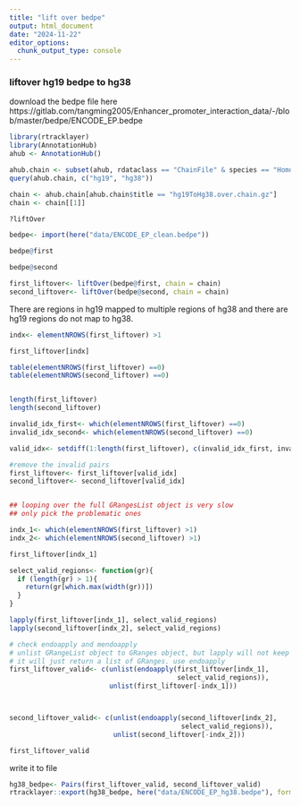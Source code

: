 ```yaml
---
title: "lift over bedpe"
output: html_document
date: "2024-11-22"
editor_options: 
  chunk_output_type: console
---
```


### liftover hg19 bedpe to hg38

download the bedpe file here https://gitlab.com/tangming2005/Enhancer_promoter_interaction_data/-/blob/master/bedpe/ENCODE_EP.bedpe


```r
library(rtracklayer)
library(AnnotationHub) 
ahub <- AnnotationHub()

ahub.chain <- subset(ahub, rdataclass == "ChainFile" & species == "Homo sapiens")
query(ahub.chain, c("hg19", "hg38"))

chain <- ahub.chain[ahub.chain$title == "hg19ToHg38.over.chain.gz"]
chain <- chain[[1]]

?liftOver

bedpe<- import(here("data/ENCODE_EP_clean.bedpe"))

bedpe@first

bedpe@second

first_liftover<- liftOver(bedpe@first, chain = chain)
second_liftover<- liftOver(bedpe@second, chain = chain)
```

There are regions in hg19 mapped to multiple regions of hg38
and there are hg19 regions do not map to hg38.

```r
indx<- elementNROWS(first_liftover) >1

first_liftover[indx]

table(elementNROWS(first_liftover) ==0)
table(elementNROWS(second_liftover) ==0)


length(first_liftover)
length(second_liftover)

invalid_idx_first<- which(elementNROWS(first_liftover) ==0)
invalid_idx_second<- which(elementNROWS(second_liftover) ==0)

valid_idx<- setdiff(1:length(first_liftover), c(invalid_idx_first, invalid_idx_second))

#remove the invalid pairs
first_liftover<- first_liftover[valid_idx]
second_liftover<- second_liftover[valid_idx]


## looping over the full GRangesList object is very slow
## only pick the problematic ones

indx_1<- which(elementNROWS(first_liftover) >1)
indx_2<- which(elementNROWS(second_liftover) >1)

first_liftover[indx_1]

select_valid_regions<- function(gr){
  if (length(gr) > 1){
    return(gr[which.max(width(gr))])
  }
}

lapply(first_liftover[indx_1], select_valid_regions)
lapply(second_liftover[indx_2], select_valid_regions)

# check endoapply and mendoapply
# unlist GRangeList object to GRanges object, but lapply will not keep the same GRangesList object
# it will just return a list of GRanges. use endoapply
first_liftover_valid<- c(unlist(endoapply(first_liftover[indx_1],
                                          select_valid_regions)),
                         unlist(first_liftover[-indx_1]))



second_liftover_valid<- c(unlist(endoapply(second_liftover[indx_2],
                                           select_valid_regions)),
                          unlist(second_liftover[-indx_2]))

first_liftover_valid

```

write it to file
```r
hg38_bedpe<- Pairs(first_liftover_valid, second_liftover_valid)
rtracklayer::export(hg38_bedpe, here("data/ENCODE_EP_hg38.bedpe"), format="bedpe")
```

